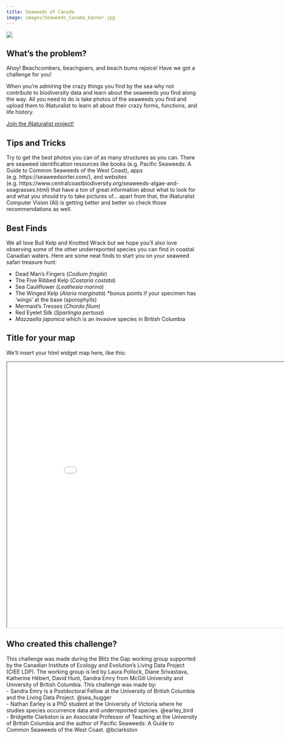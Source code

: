 ```yaml
---
title: Seaweeds of Canada
image: images/Seaweeds_Canada_banner.jpg
---
```



![](images/Seaweeds_Canada_banner.jpg)

## What's the problem?

Ahoy! Beachcombers, beachgoers, and beach bums rejoice! Have we got a challenge for you!

When you're admiring the crazy things you find by the sea why not contribute to biodiversity data and learn about the seaweeds you find along the way. All you need to do is take photos of the seaweeds you find and upload them to iNaturalist to learn all about their crazy forms, functions, and life history.

[Join the iNaturalist project!](https://inaturalist.ca/projects/blitz-the-gap-seaweeds-of-canada){.btn .btn-primary .btn role="button"}

## **Tips and Tricks**

Try to get the best photos you can of as many structures as you can. There are seaweed identification resources like books (e.g. Pacific Seaweeds: A Guide to Common Seaweeds of the West Coast), apps (e.g. https://seaweedsorter.com/), and websites (e.g. https://www.centralcoastbiodiversity.org/seaweeds-algae-and-seagrasses.html) that have a ton of great information about what to look for and what you should try to take pictures of... apart from that, the iNaturalist Computer Vision (AI) is getting better and better so check those recommendations as well.

## **Best Finds**

We all love Bull Kelp and Knotted Wrack but we hope you'll also love observing some of the other underreported species you can find in coastal Canadian waters. Here are some neat finds to start you on your seaweed safari treasure hunt:

- Dead Man's Fingers (*Codium fragile*) 
- The Five Ribbed Kelp (*Costaria costata*)
- Sea Cauliflower (*Leathesia marina*)
- The Winged Kelp (*Alaria marginata*) *bonus points if your specimen has 'wings' at the base (sporophylls)
- Mermaid's Tresses (*Chorda filum*)
- Red Eyelet Silk (*Sparlingia pertusa*) 
- *Mazzaella japonica* which is an invasive species in British Columbia

## Title for your map

We'll insert your html widget map here, like this:

```{=html}
<iframe width="900" height="700" src="maps/your_challenge_map.html" title="YourTitle"></iframe>
```

## **Who created this challenge?**

This challenge was made during the Blitz the Gap working group supported by the Canadian Institute of Ecology and Evolution’s Living Data Project (CIEE LDP). The working group is led by Laura Pollock, Diane Srivastava, Katherine Hébert, David Hunt, Sandra Emry from McGill University and University of British Columbia.
This challenge was made by:  
- Sandra Emry is a Postdoctoral Fellow at the University of British Columbia and the Living Data Project. @sea_hugger   
- Nathan Earley is a PhD student at the University of Victoria where he studies species occurrence data and underreported species. @earley_bird   
- Bridgette Clarkston is an Associate Professor of Teaching at the University of British Columbia and the author of Pacific Seaweeds: A Guide to Common Seaweeds of the West Coast. @bclarkston   

